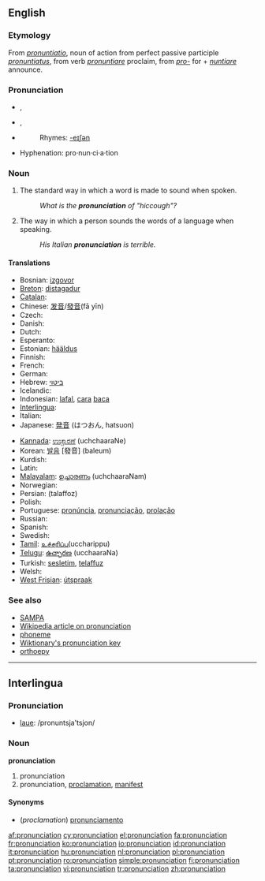 {{wikipedia}}
==English==

===Etymology===
From {{L.}} ''[[pronuntiatio]]'', noun of action from perfect passive participle ''[[pronuntiatus]]'', from verb ''[[pronuntiare]]'' proclaim, from ''[[pro-]]'' for + ''[[nuntiare]]'' announce.

===Pronunciation===
* {{IPA|/pɹəˌnʌnsiˈeɪʃən/}}, {{SAMPA|/pr@%nVnsi"eIS@n/}}
* {{IPA|/pɹəˌnaʊnsiˈeɪʃən/}}, {{SAMPA|/pr@%naUnsi"eIS@n/}}
* {{audio|en-us-pronunciation.ogg|Audio (US)}}
*: Rhymes: [[Rhymes:English:-eɪʃǝn|-eɪʃǝn]]
* Hyphenation: pro&middot;nun&middot;ci&middot;a&middot;tion

===Noun===
{{en-noun|s|-}}

# {{countable}} The standard way in which a word is made to sound when spoken.
#: ''What is the '''pronunciation''' of "hiccough"?''
# {{uncountable}} The way in which a person sounds the words of a language when speaking.
#: ''His Italian '''pronunciation''' is terrible.''

====Translations====
{{trans-top|standard sound of a word}}
* Bosnian: [[izgovor]] {{m}}
* [[Breton]]: [[distagadur]] {{m}}
* [[Catalan]]: {{t-|ca|pronunciació|f}}
* Chinese: [[发音]]/[[發音]](fā yīn)
* Czech: {{t+|cs|výslovnost|f}}
* Danish: {{t-|da|udtale}}
* Dutch: {{t+|nl|uitspraak|f}}
* Esperanto: {{t+|eo|prononco|xs=Esperanto}}
* Estonian: [[hääldus]]
* Finnish: {{t+|fi|ääntämys}}
* French: {{t+|fr|prononciation|f}}
* German: {{t+|de|Aussprache|f}}
* Hebrew: [[ביטוי]]
* Icelandic: {{t+|is|framburður|m}}
* Indonesian: [[lafal]], [[cara]] [[baca]]
* [[Interlingua]]: {{t-|ia|pronunciation|xs=Interlingua}}
* Italian: {{t+|it|pronuncia|f}}
* Japanese: [[発音]] (はつおん, hatsuon)
{{trans-mid}}
* [[Kannada]]: [[ಉಚ್ಚಾರಣೆ]] (uchchaaraNe)
* Korean: [[발음]] [發音] (baleum)
* Kurdish: {{KUchar|[[گۆ کردن]]}}
* Latin: {{t|la|pronuntiatio|alt=prōnuntiātiō|f}}
* [[Malayalam]]: [[ഉച്ചാരണം]] (uchchaaraNam)
* Norwegian: {{t+|no|uttale|m}}
* Persian: {{fa-Arab|[[تلفظ]]}} (talaffoz)
* Polish: {{t+|pl|wymowa|f}}
* Portuguese: [[pronúncia]], [[pronunciação]], [[prolação]]
* Russian: {{t+|ru|произношение|sc=Cyrl}}
* Spanish: {{t+|es|pronunciación|f}}
* Swedish: {{t+|sv|uttal}}
* [[Tamil]]: [[உச்சரிப்பு]](uccharippu)
* [[Telugu]]: [[ఉచ్ఛారణ]] (ucchaaraNa)
* Turkish: [[sesletim]], [[telaffuz]]
* Welsh: {{t+|cy|cynaniad|xs=Welsh}}
* [[West Frisian]]: [[útspraak]]
{{trans-bottom}}

===See also===
* [[SAMPA]]
* [[w:pronunciation|Wikipedia article on pronunciation]]
* [[phoneme]]
* [[Wiktionary:Pronunciation key|Wiktionary's pronunciation key]]
* [[orthoepy]]

----

==Interlingua==

===Pronunciation===
* [[laue]]: /pronuntsja'tsjon/

===Noun===
'''pronunciation'''

# pronunciation
# pronunciation, [[proclamation]], [[manifest]]

====Synonyms====
* (''proclamation'') [[pronunciamento]]

[[af:pronunciation]]
[[cy:pronunciation]]
[[el:pronunciation]]
[[fa:pronunciation]]
[[fr:pronunciation]]
[[ko:pronunciation]]
[[io:pronunciation]]
[[id:pronunciation]]
[[it:pronunciation]]
[[hu:pronunciation]]
[[nl:pronunciation]]
[[pl:pronunciation]]
[[pt:pronunciation]]
[[ro:pronunciation]]
[[simple:pronunciation]]
[[fi:pronunciation]]
[[ta:pronunciation]]
[[vi:pronunciation]]
[[tr:pronunciation]]
[[zh:pronunciation]]